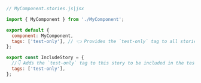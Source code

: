 ```js
// MyComponent.stories.js|jsx

import { MyComponent } from './MyComponent';

export default {
  component: MyComponent,
  tags: ['test-only'], // 👈 Provides the `test-only` tag to all stories in this file
};

export const IncludeStory = {
  //👇 Adds the `test-only` tag to this story to be included in the tests when enabled in the test-runner configuration
  tags: ['test-only'],
};
```
